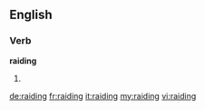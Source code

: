 ==English==

===Verb===
'''raiding'''

# {{present participle of|raid}}

[[de:raiding]]
[[fr:raiding]]
[[it:raiding]]
[[my:raiding]]
[[vi:raiding]]